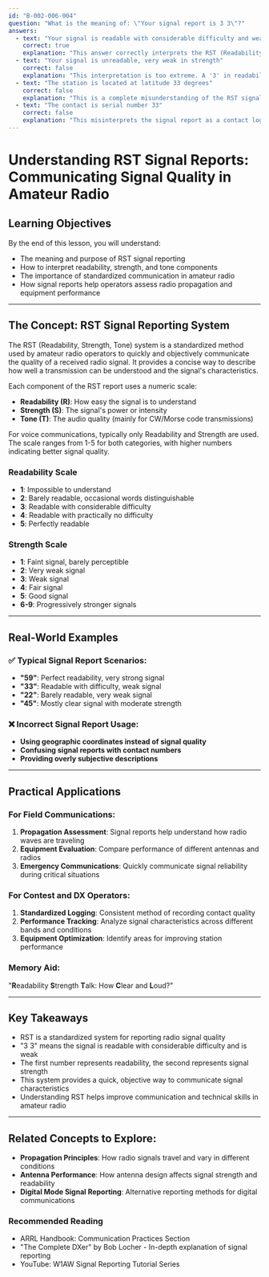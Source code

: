 ```yaml
---
id: "B-002-006-004"
question: "What is the meaning of: \"Your signal report is 3 3\"?"
answers:
  - text: "Your signal is readable with considerable difficulty and weak in strength"
    correct: true
    explanation: "This answer correctly interprets the RST (Readability, Strength, Tone) signal reporting system used in amateur radio. The first number '3' indicates readability with considerable difficulty, while the second number '3' signifies a weak signal strength. This standardized system allows operators to quickly communicate the quality of a received transmission."
  - text: "Your signal is unreadable, very weak in strength"
    correct: false
    explanation: "This interpretation is too extreme. A '3' in readability means the signal can be understood with considerable difficulty, not that it's completely unreadable. The difference is subtle but important - the communication is challenging but still possible."
  - text: "The station is located at latitude 33 degrees"
    correct: false
    explanation: "This is a complete misunderstanding of the RST signal reporting system. Signal reports are about the quality of radio transmission, not geographical coordinates. Latitude information would be communicated separately if relevant to the contact."
  - text: "The contact is serial number 33"
    correct: false
    explanation: "This misinterprets the signal report as a contact log number. In amateur radio contacts, signal reports use the RST system to describe signal quality, not to assign sequential contact numbers."
---
```


# Understanding RST Signal Reports: Communicating Signal Quality in Amateur Radio

## Learning Objectives
By the end of this lesson, you will understand:
- The meaning and purpose of RST signal reporting
- How to interpret readability, strength, and tone components
- The importance of standardized communication in amateur radio
- How signal reports help operators assess radio propagation and equipment performance

---

## The Concept: RST Signal Reporting System

The RST (Readability, Strength, Tone) system is a standardized method used by amateur radio operators to quickly and objectively communicate the quality of a received radio signal. It provides a concise way to describe how well a transmission can be understood and the signal's characteristics.

Each component of the RST report uses a numeric scale:
- **Readability (R)**: How easy the signal is to understand
- **Strength (S)**: The signal's power or intensity
- **Tone (T)**: The audio quality (mainly for CW/Morse code transmissions)

For voice communications, typically only Readability and Strength are used. The scale ranges from 1-5 for both categories, with higher numbers indicating better signal quality.

### Readability Scale
- **1**: Impossible to understand
- **2**: Barely readable, occasional words distinguishable
- **3**: Readable with considerable difficulty
- **4**: Readable with practically no difficulty
- **5**: Perfectly readable

### Strength Scale
- **1**: Faint signal, barely perceptible
- **2**: Very weak signal
- **3**: Weak signal
- **4**: Fair signal
- **5**: Good signal
- **6-9**: Progressively stronger signals

---

## Real-World Examples

### ✅ Typical Signal Report Scenarios:
- **"59"**: Perfect readability, very strong signal
- **"33"**: Readable with difficulty, weak signal
- **"22"**: Barely readable, very weak signal
- **"45"**: Mostly clear signal with moderate strength

### ❌ Incorrect Signal Report Usage:
- **Using geographic coordinates instead of signal quality**
- **Confusing signal reports with contact numbers**
- **Providing overly subjective descriptions**

---

## Practical Applications

### For Field Communications:
1. **Propagation Assessment**: Signal reports help understand how radio waves are traveling
2. **Equipment Evaluation**: Compare performance of different antennas and radios
3. **Emergency Communications**: Quickly communicate signal reliability during critical situations

### For Contest and DX Operators:
1. **Standardized Logging**: Consistent method of recording contact quality
2. **Performance Tracking**: Analyze signal characteristics across different bands and conditions
3. **Equipment Optimization**: Identify areas for improving station performance

### Memory Aid:
"**R**eadability **S**trength **T**alk: How **C**lear and **L**oud?"

---

## Key Takeaways

- RST is a standardized system for reporting radio signal quality
- "3 3" means the signal is readable with considerable difficulty and is weak
- The first number represents readability, the second represents signal strength
- This system provides a quick, objective way to communicate signal characteristics
- Understanding RST helps improve communication and technical skills in amateur radio

---

## Related Concepts to Explore:
- **Propagation Principles**: How radio signals travel and vary in different conditions
- **Antenna Performance**: How antenna design affects signal strength and readability
- **Digital Mode Signal Reporting**: Alternative reporting methods for digital communications

### Recommended Reading
- ARRL Handbook: Communication Practices Section
- "The Complete DXer" by Bob Locher - In-depth explanation of signal reporting
- YouTube: W1AW Signal Reporting Tutorial Series
